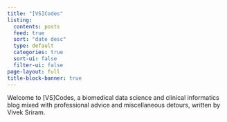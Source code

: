 ```yaml
---
title: "[VS]Codes"
listing:
  contents: posts
  feed: true
  sort: "date desc"
  type: default
  categories: true
  sort-ui: false
  filter-ui: false
page-layout: full
title-block-banner: true
---
```


Welcome to [VS]Codes, a biomedical data science and clinical informatics blog mixed with professional advice and miscellaneous detours, written by Vivek Sriram.

